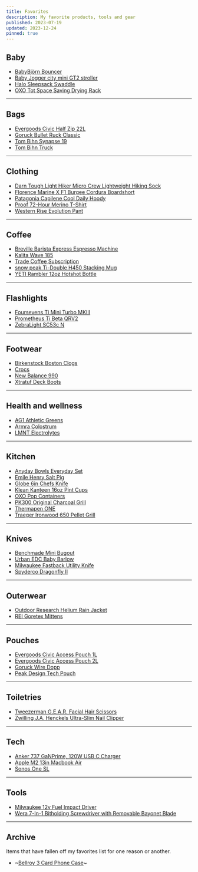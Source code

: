 ```yaml
---
title: Favorites
description: My favorite products, tools and gear
published: 2023-07-19
updated: 2023-12-24
pinned: true
---
```


## Baby

- [BabyBjörn Bouncer](https://www.babybjorn.com/products/baby-bouncers/)
- [Baby Jogger city mini GT2 stroller](https://www.babyjogger.com/strollers/shop-all-strollers/all-terrain/city-mini-gt2-stroller/SAP_2153358.html)
- [Halo Sleepsack Swaddle](https://www.halosleep.com/shop/sleepsack-swaddle)
- [OXO Tot Space Saving Drying Rack](https://www.oxo.com/space-saving-drying-rack.html)

---

## Bags

- [Evergoods Civic Half Zip 22L](https://evergoods.us/collections/civic-half-zip-series/products/civic-half-zip-22l)
- [Goruck Bullet Ruck Classic](https://www.goruck.com/products/bullet-ruck-15l)
- [Tom Bihn Synapse 19](https://www.tombihn.com/collections/best-sellers/products/synapse-19)
- [Tom Bihn Truck](https://www.tombihn.com/collections/tote-bags/products/the-truck)

---

## Clothing

- [Darn Tough Light Hiker Micro Crew Lightweight Hiking Sock](https://darntough.com/products/mens-merino-wool-light-hiker-micro-crew-lightweight-hiking-socks)
- [Florence Marine X F1 Burgee Cordura Boardshort](https://www.florencemarinex.com/collections/boardshorts/products/cordura-boardshort)
- [Patagonia Capilene Cool Daily Hoody](https://www.patagonia.com/product/mens-capilene-cool-daily-hoody/45310.html)
- [Proof 72-Hour Merino T-Shirt](https://huckberry.com/store/proof/category/p/78223-72-hour-tee-relaxed)
- [Western Rise Evolution Pant](https://westernrise.com/products/evolution-pant)

---

## Coffee

- [Breville Barista Express Espresso Machine](https://www.williams-sonoma.com/products/breville-barista-express-espresso-maker)
- [Kalita Wave 185](http://kalita.ae/products/waveseries/3658)
- [Trade Coffee Subscription](https://www.drinktrade.com/)
- [snow peak Ti-Double H450 Stacking Mug](https://www.snowpeak.com/products/ti-double-h450-stacking-mug-tw-122)
- [YETI Rambler 12oz Hotshot Bottle](https://www.yeti.com/drinkware/mugs/21071501171.html)

---

## Flashlights

- [Foursevens Ti Mini Turbo MKIII](https://darksucks.com/products/mini-turbo-mkiii-ti-two-tone)
- [Prometheus Ti Beta QRV2](https://darksucks.com/products/beta-qrv2-titanium)
- [ZebraLight SC53c N](https://www.zebralight.com/SC53c-N-Neutral-White-High-CRI-AA-Flashlight_p_249.html)

---

## Footwear

- [Birkenstock Boston Clogs](https://www.birkenstock.com/us/styles/boston/)
- [Crocs](https://www.crocs.com/p/classic-realtree-v2/12132.html)
- [New Balance 990](https://www.newbalance.com/990)
- [Xtratuf Deck Boots](https://www.xtratuf.com/deck-boots)

---

## Health and wellness

- [AG1 Athletic Greens](https://www.drinkags1.com/)
- [Armra Colostrum](https://tryarmra.com/)
- [LMNT Electrolytes](https://drinklmnt.com/)

---

## Kitchen

- [Anyday Bowls Everyday Set](https://cookanyday.com/products/the-everyday-set)
- [Emile Henry Salt Pig](https://www.emilehenryusa.com/products/salt-pig)
- [Globe 6in Chefs Knife](https://www.globalcutleryusa.com/classic-g58)
- [Klean Kanteen 16oz Pint Cups](https://www.kleankanteen.com/collections/cups-tumblers/products/stainless-steel-pint-cup-16oz-4-pack)
- [OXO Pop Containers](https://www.oxo.com/shop/kitchenware/pop-containers.html)
- [PK300 Original Charcoal Grill](https://www.pkgrills.com/the-all-new-original-pk300-grill-smoker-graphite/)
- [Thermapen ONE](https://www.thermoworks.com/thermapen-one)
- [Traeger Ironwood 650 Pellet Grill](https://www.traeger.com/pellet-grills/ironwood/650)

---

## Knives

- [Benchmade Mini Bugout](https://www.benchmade.com/535bk-2-bugout.html)
- [Urban EDC Baby Barlow](https://urbanedcsupply.com/products/urban-edc-baby-barlow-jade-black-g10)
- [Milwaukee Fastback Utility Knife](https://www.milwaukeetool.com/Products/Hand-Tools/Cutting/Knives-and-Blades/48-22-1500)
- [Spyderco Dragonfly II](https://www.spyderco.com/catalog/details/C28BK2/Dragonfly-trade-2-FRN-Black/610)

---

## Outerwear

- [Outdoor Research Helium Rain Jacket](https://www.outdoorresearch.com/products/mens-helium-rain-jacket-275386)
- [REI Goretex Mittens](https://www.rei.com/product/194829/rei-co-op-minimalist-gtx-mittens-20?color=BLACK)

---

## Pouches

- [Evergoods Civic Access Pouch 1L](https://evergoods.us/collections/crossover-gear-in-stock/products/civic-access-pouch-1l)
- [Evergoods Civic Access Pouch 2L](https://evergoods.us/collections/crossover-gear-in-stock/products/civic-access-pouch-2l)
- [Goruck Wire Dopp](https://www.goruck.com/products/wire-dopp)
- [Peak Design Tech Pouch](https://www.peakdesign.com/products/tech-pouch)

---

## Toiletries

- [Tweezerman G.E.A.R. Facial Hair Scissors](https://www.amazon.com/dp/B00I8H6FWY?psc=1&ref=ppx_yo2ov_dt_b_product_details)
- [Zwilling J.A. Henckels Ultra-Slim Nail Clipper](https://www.amazon.com/dp/B002A9JPKK?psc=1&ref=ppx_yo2ov_dt_b_product_details)

---

## Tech

- [Anker 737 GaNPrime, 120W USB C Charger](https://www.amazon.com/Anker-Charger-GaNPrime-Compact-Foldable/dp/B09W2N774C/ref=sr_1_1?crid=1O0WT9IYEMFYF&keywords=anker+737&qid=1703436273&sprefix=anker+737%2Caps%2C135&sr=8-1&ufe=app_do%3Aamzn1.fos.17d9e15d-4e43-4581-b373-0e5c1a776d5d)
- [Apple M2 13in Macbook Air](https://www.apple.com/macbook-air-13-and-15-m2/)
- [Sonos One SL](https://www.sonos.com)

---

## Tools

- [Milwaukee 12v Fuel Impact Driver](https://www.homedepot.com/p/Milwaukee-M12-FUEL-12-Volt-Lithium-Ion-Brushless-Cordless-1-4-in-Hex-Impact-Driver-Compact-Kit-W-2-0Ah-Battery-and-Bag-3453-21/320559163)
- [Wera 7-In-1 Bitholding Screwdriver with Removable Bayonet Blade](https://www.amazon.com/dp/B001554V0O)

---

## Archive

Items that have fallen off my favorites list for one reason or another.

- ~[Bellroy 3 Card Phone Case](https://bellroy.com/products/phone-case-3-card)~